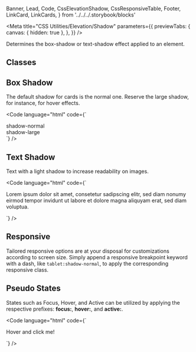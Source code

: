   Banner,
  Lead,
  Code,
  CssElevationShadow,
  CssResponsiveTable,
  Footer,
  LinkCard,
  LinkCards,
} from '../../../.storybook/blocks'

<Meta
  title="CSS Utilities/Elevation/Shadow"
  parameters={{
    previewTabs: {
      canvas: { hidden: true },
    },
  }}
/>

<Banner label="Shadow" section="CSS Utilities" color="yellow" puzzle />

<Lead>Determines the box-shadow or text-shadow effect applied to an element.</Lead>

## Classes

<CssElevationShadow />

## Box Shadow

The default shadow for cards is the normal one. Reserve the large shadow, for instance, for hover effects.

<Code
  language="html"
  code={`
<div class="flex align-items-center justify-content-center gap-xx-large">
    <div class="shadow-normal flex align-items-center justify-content-center bg-green radius-normal p-normal">shadow-normal</div>
    <div class="shadow-large flex align-items-center justify-content-center bg-green radius-normal p-normal">shadow-large</div>
</div>
`}
/>

## Text Shadow

Text with a light shadow to increase readability on images.

<Code
  language="html"
  code={`
<p class="text-shadow">Lorem ipsum dolor sit amet, consetetur sadipscing elitr, sed diam nonumy eirmod tempor invidunt ut labore et dolore magna aliquyam erat, sed diam voluptua.</p>
`}
/>

## Responsive

Tailored responsive options are at your disposal for customizations according to screen size.
Simply append a responsive breakpoint keyword with a dash, like `tablet:shadow-normal`, to apply the corresponding responsive class.

<CssResponsiveTable />

## Pseudo States

States such as Focus, Hover, and Active can be utilized by applying the respective prefixes: **focus:**, **hover:**, and **active:**.

<Code
  language="html"
  code={`
<div class="bg-green-3 hover:shadow-normal active:shadow-large cursor-pointer">
  <p class="p-normal">Hover and click me!</p>
</div>
`}
/>

<Footer>
  <LinkCards>
    <LinkCard
      pageTitle="Foundation/Elevation"
      description="Elevation involves the strategic application of shadow and depth to elements, enhancing visual hierarchy and providing depth cues within the user interface"
    />
    <LinkCard
      pageTitle="Tokens/Overview"
      description="Design tokens serve as the definitive source for naming and storing design choices."
    />
  </LinkCards>
</Footer>
